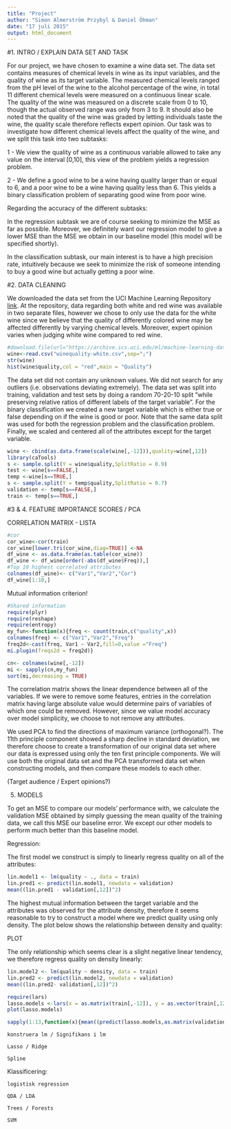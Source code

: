 ```yaml
---
title: "Project"
author: "Simon Almerström Przybyl & Daniel Öhman"
date: "17 juli 2015"
output: html_document
---
```


#1. INTRO / EXPLAIN DATA SET AND TASK

For our project, we have chosen to examine a wine data set. The data set contains measures of chemical levels in wine as its input variables, and the quality of wine as its target variable. The measured chemical levels ranged from the pH level of the wine to the alcohol percentage of the wine, in total 11 different chemical levels were measured on a continuous linear scale. The quality of the wine was measured on a discrete scale from 0 to 10, though the actual observed range was only from 3 to 9. It should also be noted that the quality of the wine was graded by letting individuals taste the wine, the quality scale therefore reflects expert opinion. Our task was to investigate how different chemical levels affect the quality of the wine, and we split this task into two subtasks:

1 - We view the quality of wine as a continuous variable allowed to take any value on the interval [0,10], this view of the problem yields a regression problem.

2 - We define a good wine to be a wine having quality larger than or equal to 6, and a poor wine to be a wine having quality less than 6. This yields a binary classification problem of separating good wine from poor wine.

Regarding the accuracy of the different subtasks:

In the regression subtask we are of course seeking to minimize the MSE as far as possible. Moreover, we definitely want our regression model to give a lower MSE than the MSE we obtain in our baseline model (this model will be specified shortly).

In the classification subtask, our main interest is to have a high precision rate, intuitively because we seek to minimize the risk of someone intending to buy a good wine but actually getting a poor wine.


#2. DATA CLEANING

We downloaded the data set from the UCI Machine Learning Repository [link]( https://archive.ics.uci.edu/ml/machine-learning-databases/wine-quality/). At the repository, data regarding both white and red wine was available in two separate files, however we chose to only use the data for the white wine since we believe that the quality of differently colored wine may be affected differently by varying chemical levels. Moreover, expert opinion varies when judging white wine compared to red wine.
```r
#download.file(url="https://archive.ics.uci.edu/ml/machine-learning-databases/wine-qual#ity/winequality-white.csv",destfile = "winequality-white.csv")
wine<-read.csv("winequality-white.csv",sep=";")
str(wine)
hist(wine$quality,col = "red",main = "Quality")
```

The data set did not contain any unknown values. We did not search for any outliers (i.e. observations deviating extremely). The data set was split into training, validation and test sets by doing a random 70-20-10 split ”while preserving relative ratios of different labels of the target variable”. For the binary classification we created a new target variable which is either true or false depending on if the wine is good or poor. Note that the same data split was used for both the regression problem and the classification problem. Finally, we scaled and centered all of the attributes except for the target variable.
```r
wine <- cbind(as.data.frame(scale(wine[,-12])),quality=wine[,12])
library(caTools)
s <- sample.split(Y = wine$quality,SplitRatio = 0.9)
test <- wine[s==FALSE,]
temp <-wine[s==TRUE,]
s <- sample.split(Y = temp$quality,SplitRatio = 0.7)
validation <- temp[s==FALSE,]
train <- temp[s==TRUE,]
```


#3 & 4. FEATURE IMPORTANCE SCORES / PCA

CORRELATION MATRIX - LISTA
```r
#cor
cor_wine<-cor(train)
cor_wine[lower.tri(cor_wine,diag=TRUE)] <-NA
df_wine <- as.data.frame(as.table(cor_wine))
df_wine <- df_wine[order(-abs(df_wine$Freq)),]
#Top 10 highest correlated attributes
colnames(df_wine)<- c("Var1","Var2","Cor")
df_wine[1:10,]
```

Mutual information criterion!
```r
#Shared information
require(plyr)
require(reshape)
require(entropy)
my_fun<-function(x){freq <- count(train,c("quality",x))
colnames(freq) <- c("Var1","Var2","Freq")
freq2d<-cast(freq, Var1 ~ Var2,fill=0,value ="Freq")
mi.plugin(freqs2d = freq2d)}

cn<- colnames(wine[,-12])
mi <- sapply(cn,my_fun)
sort(mi,decreasing = TRUE)
```


The correlation matrix shows the linear dependence between all of the variables. If we were to remove some features, entries in the correlation matrix having large absolute value would determine pairs of variables of which one could be removed. However, since we value model accuracy over model simplicity, we choose to not remove any attributes.

We used PCA to find the directions of maximum variance (orthogonal?). The 11th principle component showed a sharp decline in standard deviation, we therefore choose to create a transformation of our original data set where our data is expressed using only the ten first principle components. We will use both the original data set and the PCA transformed data set when constructing models, and then compare these models to each other.

(Target audience / Expert opinions?)

5. MODELS

To get an MSE to compare our models’ performance with, we calculate the validation MSE obtained by simply guessing the mean quality of the training data, we call this MSE our baseline error. We except our other models to perform much better than this baseline model.

Regression:

The first model we construct is simply to linearly regress quality on all of the attributes:

```r
lin.model1 <- lm(quality ~ ., data = train)
lin.pred1 <- predict(lin.model1, newdata = validation)
mean((lin.pred1 - validation[,12])^2)
```

The highest mutual information between the target variable and the attributes was observed for the attribute density, therefore it seems reasonable to try to construct a model where we predict quality using only density. The plot below shows the relationship between density and quality:

PLOT

The only relationship which seems clear is a slight negative linear tendency, we therefore regress quality on density linearly:

```r
lin.model2 <- lm(quality ~ density, data = train)
lin.pred2 <- predict(lin.model2, newdata = validation) 
mean((lin.pred2- validation[,12])^2)
```



```r
require(lars)
lasso.models <-lars(x = as.matrix(train[,-12]), y = as.vector(train[,12]), type = "lasso")
plot(lasso.models)

sapply(1:13,function(x){mean((predict(lasso.models,as.matrix(validation[,-12]))$fit[,x]-validation[,12])^2)})
```

	konstruera lm / Signifikans i lm

	Lasso / Ridge

	Spline

Klassificering:

	logistisk regression

	QDA / LDA

	Trees / Forests

	SVM